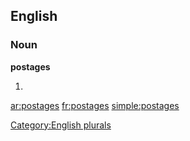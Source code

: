 
==English==

===Noun===
'''postages'''

# {{plural of|[[postage]]}}

[[Category:English plurals]]

[[ar:postages]]
[[fr:postages]]
[[simple:postages]]